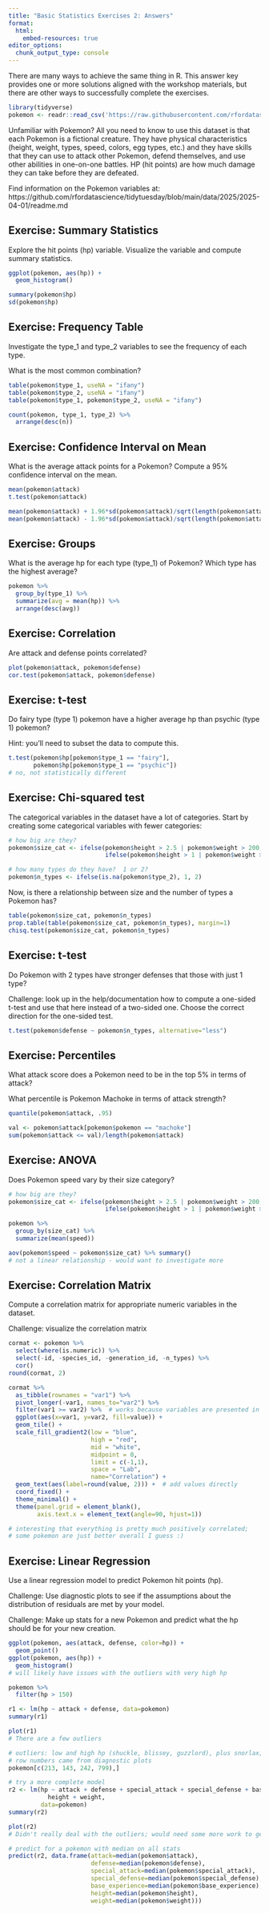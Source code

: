 ```yaml
---
title: "Basic Statistics Exercises 2: Answers"
format:
  html:
    embed-resources: true
editor_options: 
  chunk_output_type: console
---
```


There are many ways to achieve the same thing in R.  This answer key provides one or more solutions aligned with the workshop materials, but there are other ways to successfully complete the exercises.  


```r
library(tidyverse)
pokemon <- readr::read_csv('https://raw.githubusercontent.com/rfordatascience/tidytuesday/main/data/2025/2025-04-01/pokemon_df.csv')
```

Unfamiliar with Pokemon?  All you need to know to use this dataset is that each Pokemon is a fictional creature.  They have physical characteristics (height, weight, types, speed, colors, egg types, etc.) and they have skills that they can use to attack other Pokemon, defend themselves, and use other abilities in one-on-one battles.  HP (hit points) are how much damage they can take before they are defeated.  

Find information on the Pokemon variables at: https://github.com/rfordatascience/tidytuesday/blob/main/data/2025/2025-04-01/readme.md


## Exercise: Summary Statistics

Explore the hit points (hp) variable.  Visualize the variable and compute summary statistics.

```r
ggplot(pokemon, aes(hp)) +
  geom_histogram()

summary(pokemon$hp)
sd(pokemon$hp)
```


## Exercise: Frequency Table

Investigate the type_1 and type_2 variables to see the frequency of each type.  

What is the most common combination?

```r
table(pokemon$type_1, useNA = "ifany")
table(pokemon$type_2, useNA = "ifany")
table(pokemon$type_1, pokemon$type_2, useNA = "ifany")

count(pokemon, type_1, type_2) %>% 
  arrange(desc(n))
```


## Exercise: Confidence Interval on Mean

What is the average attack points for a Pokemon?  Compute a 95% confidence interval on the mean.

```r
mean(pokemon$attack)
t.test(pokemon$attack)

mean(pokemon$attack) + 1.96*sd(pokemon$attack)/sqrt(length(pokemon$attack))
mean(pokemon$attack) - 1.96*sd(pokemon$attack)/sqrt(length(pokemon$attack))
```


## Exercise: Groups

What is the average hp for each type (type_1) of Pokemon?  Which type has the highest average?

```r
pokemon %>%
  group_by(type_1) %>%
  summarize(avg = mean(hp)) %>%
  arrange(desc(avg))
```


## Exercise: Correlation

Are attack and defense points correlated?

```r
plot(pokemon$attack, pokemon$defense)
cor.test(pokemon$attack, pokemon$defense)
```


## Exercise: t-test

Do fairy type (type 1) pokemon have a higher average hp than psychic (type 1) pokemon?

Hint: you'll need to subset the data to compute this.

```r
t.test(pokemon$hp[pokemon$type_1 == "fairy"],
       pokemon$hp[pokemon$type_1 == "psychic"])
# no, not statistically different
```


## Exercise: Chi-squared test

The categorical variables in the dataset have a lot of categories.  Start by creating some categorical variables with fewer categories:

```r
# how big are they?
pokemon$size_cat <- ifelse(pokemon$height > 2.5 | pokemon$weight > 200, "large",
                           ifelse(pokemon$height > 1 | pokemon$weight > 100, "medium", "small"))

# how many types do they have?  1 or 2?
pokemon$n_types <- ifelse(is.na(pokemon$type_2), 1, 2)
```

Now, is there a relationship between size and the number of types a Pokemon has?

```r
table(pokemon$size_cat, pokemon$n_types)
prop.table(table(pokemon$size_cat, pokemon$n_types), margin=1)
chisq.test(pokemon$size_cat, pokemon$n_types)
```


## Exercise: t-test

Do Pokemon with 2 types have stronger defenses that those with just 1 type?

Challenge: look up in the help/documentation how to compute a one-sided t-test and use that here instead of a two-sided one.  Choose the correct direction for the one-sided test.

```r
t.test(pokemon$defense ~ pokemon$n_types, alternative="less")
```


## Exercise: Percentiles

What attack score does a Pokemon need to be in the top 5% in terms of attack?

What percentile is Pokemon Machoke in terms of attack strength?

```r
quantile(pokemon$attack, .95)

val <- pokemon$attack[pokemon$pokemon == "machoke"]
sum(pokemon$attack <= val)/length(pokemon$attack)
```



## Exercise: ANOVA

Does Pokemon speed vary by their size category?

```r
# how big are they?
pokemon$size_cat <- ifelse(pokemon$height > 2.5 | pokemon$weight > 200, "large",
                           ifelse(pokemon$height > 1 | pokemon$weight > 100, "medium", "small"))
```


```r
pokemon %>%
  group_by(size_cat) %>%
  summarize(mean(speed))

aov(pokemon$speed ~ pokemon$size_cat) %>% summary()
# not a linear relationship - would want to investigate more
```


## Exercise: Correlation Matrix

Compute a correlation matrix for appropriate numeric variables in the dataset.

Challenge: visualize the correlation matrix

```r
cormat <- pokemon %>%
  select(where(is.numeric)) %>%
  select(-id, -species_id, -generation_id, -n_types) %>%
  cor()
round(cormat, 2)

cormat %>%
  as_tibble(rownames = "var1") %>%
  pivot_longer(-var1, names_to="var2") %>%
  filter(var1 >= var2) %>%  # works because variables are presented in alpha order in this plot
  ggplot(aes(x=var1, y=var2, fill=value)) +
  geom_tile() +
  scale_fill_gradient2(low = "blue", 
                       high = "red", 
                       mid = "white", 
                       midpoint = 0, 
                       limit = c(-1,1), 
                       space = "Lab", 
                       name="Correlation") +
  geom_text(aes(label=round(value, 2))) +  # add values directly
  coord_fixed() + 
  theme_minimal() +
  theme(panel.grid = element_blank(),
        axis.text.x = element_text(angle=90, hjust=1))

# interesting that everything is pretty much positively correlated;
# some pokemon are just better overall I guess :)
```


## Exercise: Linear Regression

Use a linear regression model to predict Pokemon hit points (hp).

Challenge: Use diagnostic plots to see if the assumptions about the distribution of residuals are met by your model.

Challenge: Make up stats for a new Pokemon and predict what the hp should be for your new creation.

```r
ggplot(pokemon, aes(attack, defense, color=hp)) +
  geom_point()
ggplot(pokemon, aes(hp)) +
  geom_histogram()
# will likely have issues with the outliers with very high hp
```

```r
pokemon %>%
  filter(hp > 150)
```

```r
r1 <- lm(hp ~ attack + defense, data=pokemon) 
summary(r1)
```

```r
plot(r1)
# There are a few outliers 
```

```r
# outliers: low and high hp (shuckle, blissey, guzzlord), plus snorlax;
# row numbers came from diagnostic plots
pokemon[c(213, 143, 242, 799),]
```

```r
# try a more complete model
r2 <- lm(hp ~ attack + defense + special_attack + special_defense + base_experience +
           height + weight, 
         data=pokemon) 
summary(r2)
```

```r
plot(r2)
# Didn't really deal with the outliers; would need some more work to get an appropriate model
```

```r
# predict for a pokemon with median on all stats
predict(r2, data.frame(attack=median(pokemon$attack), 
                       defense=median(pokemon$defense),
                       special_attack=median(pokemon$special_attack), 
                       special_defense=median(pokemon$special_defense),
                       base_experience=median(pokemon$base_experience),
                       height=median(pokemon$height), 
                       weight=median(pokemon$weight)))
```




